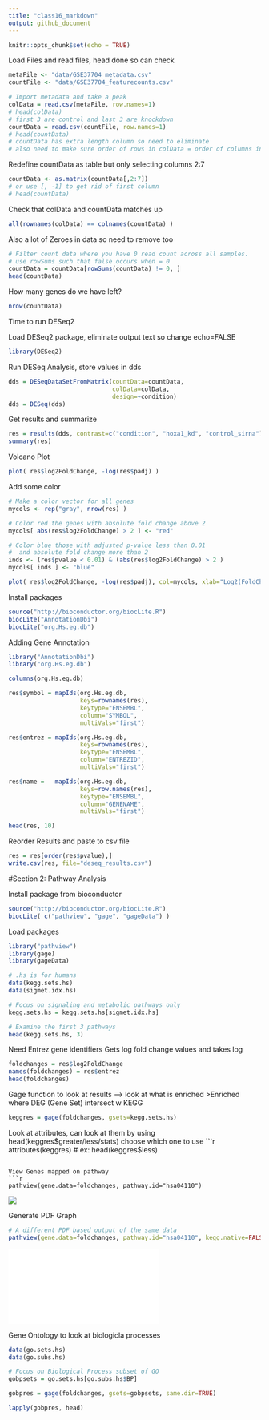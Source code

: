 ```yaml
---
title: "class16_markdown"
output: github_document
---
```


```r
knitr::opts_chunk$set(echo = TRUE)
```

Load Files and read files, head done so can check
```r
metaFile <- "data/GSE37704_metadata.csv"
countFile <- "data/GSE37704_featurecounts.csv"

# Import metadata and take a peak
colData = read.csv(metaFile, row.names=1)
# head(colData)
# first 3 are control and last 3 are knockdown
countData = read.csv(countFile, row.names=1)
# head(countData)
# countData has extra length column so need to eliminate
# also need to make sure order of rows in colData = order of columns in countData
```

Redefine countData as table but only selecting columns 2:7
```r
countData <- as.matrix(countData[,2:7])
# or use [, -1] to get rid of first column
# head(countData)
```

Check that colData and countData matches up
```r
all(rownames(colData) == colnames(countData) ) 
```


Also a lot of Zeroes in data so need to remove too
```r
# Filter count data where you have 0 read count across all samples.
# use rowSums such that false occurs when = 0
countData = countData[rowSums(countData) != 0, ]
head(countData)
```

How many genes do we have left?
```r
nrow(countData)
```

Time to run DESeq2

Load DESeq2 package, eliminate output text so change echo=FALSE
```r
library(DESeq2)
```


Run DESeq Analysis, store values in dds
```r
dds = DESeqDataSetFromMatrix(countData=countData,
                             colData=colData,
                             design=~condition)
dds = DESeq(dds)
```


Get results and summarize
```r
res = results(dds, contrast=c("condition", "hoxa1_kd", "control_sirna"))
summary(res)
```

Volcano Plot
```r
plot( res$log2FoldChange, -log(res$padj) )
```

Add some color
```r
# Make a color vector for all genes
mycols <- rep("gray", nrow(res) )

# Color red the genes with absolute fold change above 2
mycols[ abs(res$log2FoldChange) > 2 ] <- "red"

# Color blue those with adjusted p-value less than 0.01
#  and absolute fold change more than 2
inds <- (res$pvalue < 0.01) & (abs(res$log2FoldChange) > 2 )
mycols[ inds ] <- "blue"

plot( res$log2FoldChange, -log(res$padj), col=mycols, xlab="Log2(FoldChange)", ylab="-Log(P-value)" )
```

Install packages
```r
source("http://bioconductor.org/biocLite.R")
biocLite("AnnotationDbi")
biocLite("org.Hs.eg.db")
```

Adding Gene Annotation
```r
library("AnnotationDbi")
library("org.Hs.eg.db")

columns(org.Hs.eg.db)

res$symbol = mapIds(org.Hs.eg.db,
                    keys=rownames(res), 
                    keytype="ENSEMBL",
                    column="SYMBOL",
                    multiVals="first")

res$entrez = mapIds(org.Hs.eg.db,
                    keys=rownames(res),
                    keytype="ENSEMBL",
                    column="ENTREZID",
                    multiVals="first")

res$name =   mapIds(org.Hs.eg.db,
                    keys=row.names(res),
                    keytype="ENSEMBL",
                    column="GENENAME",
                    multiVals="first")

head(res, 10)
```

Reorder Results and paste to csv file
```r
res = res[order(res$pvalue),]
write.csv(res, file="deseq_results.csv")
```

#Section 2: Pathway Analysis

Install package from bioconductor
```r
source("http://bioconductor.org/biocLite.R")
biocLite( c("pathview", "gage", "gageData") )
```

Load packages
```r
library("pathview")
library(gage)
library(gageData)

# .hs is for humans
data(kegg.sets.hs)
data(sigmet.idx.hs)

# Focus on signaling and metabolic pathways only
kegg.sets.hs = kegg.sets.hs[sigmet.idx.hs]

# Examine the first 3 pathways
head(kegg.sets.hs, 3)
```

Need Entrez gene identifiers
Gets log fold change values and takes log
```r
foldchanges = res$log2FoldChange
names(foldchanges) = res$entrez
head(foldchanges)
```

Gage function to look at results --> look at what is enriched
>Enriched where DEG (Gene Set) intersect w KEGG

```r
keggres = gage(foldchanges, gsets=kegg.sets.hs)
```

Look at attributes, can look at them by using head(keggres$greater/less/stats) choose which one to use
```r
attributes(keggres)
# ex: head(keggres$less)
```

View Genes mapped on pathway
```r
pathview(gene.data=foldchanges, pathway.id="hsa04110")
```

![](hsa04110.pathview.png)

Generate PDF Graph
```r
# A different PDF based output of the same data
pathview(gene.data=foldchanges, pathway.id="hsa04110", kegg.native=FALSE)
```

![](hsa04110.pathview.pdf)

Gene Ontology to look at biologicla processes
```r
data(go.sets.hs)
data(go.subs.hs)

# Focus on Biological Process subset of GO
gobpsets = go.sets.hs[go.subs.hs$BP]

gobpres = gage(foldchanges, gsets=gobpsets, same.dir=TRUE)

lapply(gobpres, head)
```


